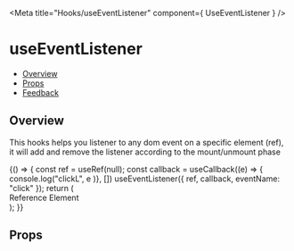 
<Meta
  title="Hooks/useEventListener"
  component={ UseEventListener }
/>

# useEventListener
- [Overview](#overview)
- [Props](#props)
- [Feedback](#feedback)

## Overview
This hooks helps you listener to any dom event on a specific element (ref), it will add and remove the listener according to the mount/unmount phase


<Canvas>
  <Story name="Overview">
    {() => {
      const ref = useRef(null);
      const callback = useCallback((e) => { console.log("clickL", e )}, [])
      useEventListener({ ref, callback, eventName: "click" });
      return (
        <div ref={ref}>
          Reference Element
        </div>
      );
    }}
  </Story>
</Canvas>

## Props
<ArgsTable of={UseEventListener} />

